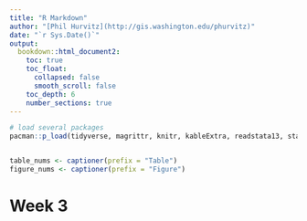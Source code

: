 ```yaml
---
title: "R Markdown"
author: "[Phil Hurvitz](http://gis.washington.edu/phurvitz)"
date: "`r Sys.Date()`"
output:
  bookdown::html_document2:
    toc: true
    toc_float:
      collapsed: false
      smooth_scroll: false
    toc_depth: 6
    number_sections: true
---
```


```r
# load several packages
pacman::p_load(tidyverse, magrittr, knitr, kableExtra, readstata13, stargazer, pander, captioner, keyring, HMDHFDplus, flextable)


table_nums <- captioner(prefix = "Table")
figure_nums <- captioner(prefix = "Figure")
```

# Week 3
